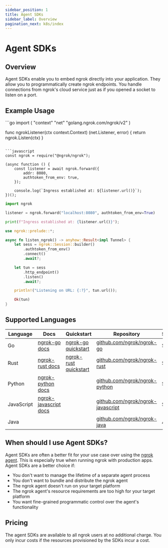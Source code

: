 ```yaml
---
sidebar_position: 1
title: Agent SDKs
sidebar_label: Overview
pagination_next: k8s/index
---
```




# Agent SDKs

## Overview

Agent SDKs enable you to embed ngrok directly into your application. They allow
you to programmatically create ngrok endpoints. You handle connections from
ngrok's cloud service just as if you opened a socket to listen on a port.

## Example Usage

<LangSwitcher>
```go
import (
	"context"
	"net"
  "golang.ngrok.com/ngrok/v2"
)

func ngrokListener(ctx context.Context) (net.Listener, error) {
	return ngrok.Listen(ctx)
}

```

```javascript
const ngrok = require("@ngrok/ngrok");

(async function () {
	const listener = await ngrok.forward({
		addr: 8080,
		authtoken_from_env: true,
	});

	console.log(`Ingress established at: ${listener.url()}`);
})();
```

```python
import ngrok

listener = ngrok.forward("localhost:8080", authtoken_from_env=True)

print(f"Ingress established at: {listener.url()}");
```

```rust
use ngrok::prelude::*;

async fn listen_ngrok() -> anyhow::Result<impl Tunnel> {
    let sess = ngrok::Session::builder()
        .authtoken_from_env()
        .connect()
        .await?;

    let tun = sess
        .http_endpoint()
        .listen()
        .await?;

    println!("Listening on URL: {:?}", tun.url());

    Ok(tun)
}
```

</LangSwitcher>

## Supported Languages

| Language   | Docs                                                               | Quickstart                                      | Repository                                                                     | Status |
| ---------- | ------------------------------------------------------------------ | ----------------------------------------------- | ------------------------------------------------------------------------------ | ------ |
| Go         | [ngrok-go docs](https://pkg.go.dev/golang.ngrok.com/ngrok/v2)      | [ngrok-go quickstart](/getting-started/go/)     | [github.com/ngrok/ngrok-go](https://github.com/ngrok/ngrok-go)                 | Stable |
| Rust       | [ngrok-rust docs](https://docs.rs/ngrok/latest/ngrok/)             | [ngrok-rust quickstart](/getting-started/rust/) | [github.com/ngrok/ngrok-rust](https://github.com/ngrok/ngrok-rust)             | Stable |
| Python     | [ngrok-python docs](https://ngrok.github.io/ngrok-python/)         |                                                 | [github.com/ngrok/ngrok-python](https://github.com/ngrok/ngrok-python)         | Stable |
| JavaScript | [ngrok-javascript docs](https://ngrok.github.io/ngrok-javascript/) |                                                 | [github.com/ngrok/ngrok-javascript](https://github.com/ngrok/ngrok-javascript) | Stable |
| Java       |                                                                    |                                                 | [github.com/ngrok/ngrok-java](https://github.com/ngrok/ngrok-java)             | Alpha  |

## When should I use Agent SDKs?

Agent SDKs are often a better fit for your use case over using the [ngrok
agent](/agent/). This is especially true when running ngrok with
production apps. Agent SDKs are a better choice if:

- You don't want to manage the lifetime of a separate agent process
- You don't want to bundle and distribute the ngrok agent
- The ngrok agent doesn't run on your target platform
- The ngrok agent's resource requirements are too high for your target platform
- You want fine-grained programmatic control over the agent's functionality

## Pricing

The agent SDKs are available to all ngrok users at no additional charge. You
only incur costs if the resources provisioned by the SDKs incur a cost.

